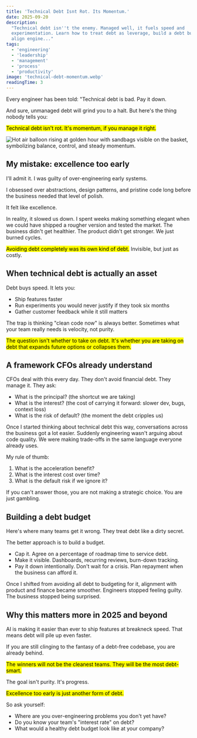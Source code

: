 ```yaml
---
title: 'Technical Debt Isnt Rot. Its Momentum.'
date: 2025-09-20
description:
  "Technical debt isn''t the enemy. Managed well, it fuels speed and
  experimentation. Learn how to treat debt as leverage, build a debt budget, and
  align engine..."
tags:
  - 'engineering'
  - 'leadership'
  - 'management'
  - 'process'
  - 'productivity'
image: 'technical-debt-momentum.webp'
readingTime: 3
---
```


Every engineer has been told: "Technical debt is bad. Pay it down.

And sure, unmanaged debt will grind you to a halt. But here's the thing nobody
tells you:

<mark>Technical debt isn't rot. It's momentum, if you manage it right.</mark>

![Hot air balloon rising at golden hour with sandbags visible on the basket, symbolizing balance, control, and steady momentum.](technical-debt-momentum.webp)

## My mistake: excellence too early

I'll admit it. I was guilty of over-engineering early systems.

I obsessed over abstractions, design patterns, and pristine code long before the
business needed that level of polish.

It felt like excellence.

In reality, it slowed us down. I spent weeks making something elegant when we
could have shipped a rougher version and tested the market. The business didn't
get healthier. The product didn't get stronger. We just burned cycles.

<mark>Avoiding debt completely was its own kind of debt.</mark> Invisible, but
just as costly.

## When technical debt is actually an asset

Debt buys speed. It lets you:

- Ship features faster
- Run experiments you would never justify if they took six months
- Gather customer feedback while it still matters

The trap is thinking "clean code now" is always better. Sometimes what your team
really needs is velocity, not purity.

<mark>
  The question isn't whether to take on debt. It's whether you are taking on
  debt that expands future options or collapses them.
</mark>

## A framework CFOs already understand

CFOs deal with this every day. They don't avoid financial debt. They manage it.
They ask:

- What is the principal? (the shortcut we are taking)
- What is the interest? (the cost of carrying it forward: slower dev, bugs,
  context loss)
- What is the risk of default? (the moment the debt cripples us)

Once I started thinking about technical debt this way, conversations across the
business got a lot easier. Suddenly engineering wasn't arguing about code
quality. We were making trade-offs in the same language everyone already uses.

My rule of thumb:

1. What is the acceleration benefit?
2. What is the interest cost over time?
3. What is the default risk if we ignore it?

If you can't answer those, you are not making a strategic choice. You are just
gambling.

## Building a debt budget

Here's where many teams get it wrong. They treat debt like a dirty secret.

The better approach is to build a budget.

- Cap it. Agree on a percentage of roadmap time to service debt.
- Make it visible. Dashboards, recurring reviews, burn-down tracking.
- Pay it down intentionally. Don't wait for a crisis. Plan repayment when the
  business can afford it.

Once I shifted from avoiding all debt to budgeting for it, alignment with
product and finance became smoother. Engineers stopped feeling guilty. The
business stopped being surprised.

## Why this matters more in 2025 and beyond

AI is making it easier than ever to ship features at breakneck speed. That means
debt will pile up even faster.

If you are still clinging to the fantasy of a debt-free codebase, you are
already behind.

<mark>
  The winners will not be the cleanest teams. They will be the most debt-smart.
</mark>

The goal isn't purity. It's progress.

<mark>Excellence too early is just another form of debt.</mark>

So ask yourself:

- Where are you over-engineering problems you don't yet have?
- Do you know your team's "interest rate" on debt?
- What would a healthy debt budget look like at your company?
